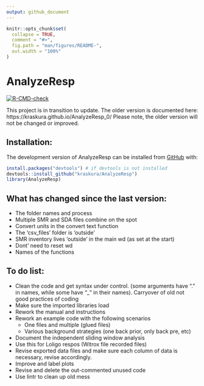 ```yaml
---
output: github_document
---
```


<!-- README.md is generated from README.Rmd. Please edit that file -->

```r
knitr::opts_chunk$set(
  collapse = TRUE,
  comment = "#>",
  fig.path = "man/figures/README-",
  out.width = "100%"
)
```

# AnalyzeResp 

<!-- badges: start -->
[![R-CMD-check](https://github.com/kraskura/AnalyzeResp/actions/workflows/R-CMD-check.yaml/badge.svg)](https://github.com/kraskura/AnalyzeResp/actions/workflows/R-CMD-check.yaml)
<!-- badges: end -->

This project is in transition to update. The older version is documented here: https://kraskura.github.io/AnalyzeResp_0/
Please note, the older version will not be changed or improved. 


## Installation:

The development version of AnalyzeResp can be installed from [GitHub](https://github.com/) with:

``` r
install.packages("devtools") # if devtools is not installed
devtools::install_github("kraskura/AnalyzeResp")
library(AnalyzeResp)

```

## What has changed since the last version:

- The folder names and process
- Multiple SMR and SDA files combine on the spot 
- Convert units in the convert text function
- The 'csv_files' folder is 'outside'
- SMR inventory lives 'outside' in the main wd (as set at the start)
- Dont' need to reset wd 
- Names of the functions

## To do list: 

- Clean the code and get syntax under control. (some arguments have "." in names, while some have "_" in their names). Carryover of old not good practices of coding 
- Make sure the imported libraries load 
- Rework the manual and instructions 
- Rework an example code with the following scenarios 
  + One files and multiple (glued files) 
  + Various background strategies (one back prior, only back pre, etc)
- Document the independent sliding window analysis
- Use this for Loligo respos (Witrox file recorded files)
- Revise exported data files and make sure each column of data is necessary, revise accordingly. 
- Improve and label plots
- Revise and delete the out-commented unused code
- Use lintr to clean up old mess

```r

```

